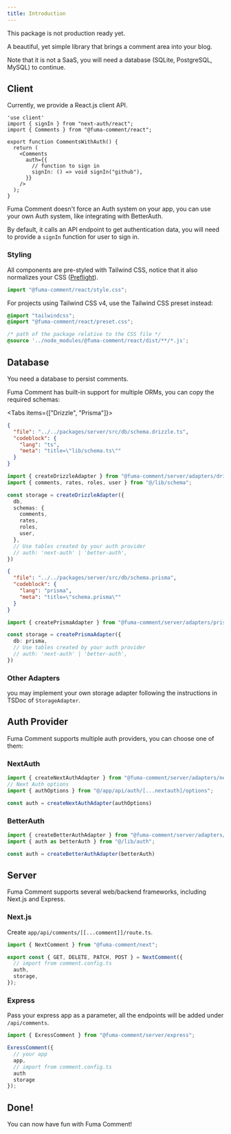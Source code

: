```yaml
---
title: Introduction
---
```



<Callout title="Early Review" type="warn">
  This package is not production ready yet.
</Callout>

A beautiful, yet simple library that brings a comment area into your blog.

Note that it is not a SaaS, you will need a database (SQLite, PostgreSQL, MySQL) to continue.

## Client

Currently, we provide a React.js client API.

```tsx
'use client'
import { signIn } from "next-auth/react";
import { Comments } from "@fuma-comment/react";

export function CommentsWithAuth() {
  return (
    <Comments
      auth={{
        // function to sign in
        signIn: () => void signIn("github"),
      }}
    />
  );
}
```

Fuma Comment doesn't force an Auth system on your app, you can use your own Auth system, like integrating with BetterAuth.

By default, it calls an API endpoint to get authentication data, you will need to provide a `signIn` function for user to sign in.

### Styling

All components are pre-styled with Tailwind CSS, notice that it also normalizes your CSS ([Preflight](https://tailwindcss.com/docs/preflight)).

```ts
import "@fuma-comment/react/style.css";
```

For projects using Tailwind CSS v4, use the Tailwind CSS preset instead:

```css
@import "tailwindcss";
@import "@fuma-comment/react/preset.css";

/* path of the package relative to the CSS file */
@source '../node_modules/@fuma-comment/react/dist/**/*.js';
```

## Database

You need a database to persist comments.

Fuma Comment has built-in support for multiple ORMs, you can copy the required schemas:

<Tabs items={["Drizzle", "Prisma"]}>

<Tab title="Drizzle">

```json doc-gen:file
{
  "file": "../../packages/server/src/db/schema.drizzle.ts",
  "codeblock": {
    "lang": "ts",
    "meta": "title=\"lib/schema.ts\""
  }
}
```

```ts title="lib/comment.config.ts"
import { createDrizzleAdapter } from "@fuma-comment/server/adapters/drizzle";
import { comments, rates, roles, user } from "@/lib/schema";

const storage = createDrizzleAdapter({
  db,
  schemas: {
    comments,
    rates,
    roles,
    user,
  },
  // Use tables created by your auth provider
  // auth: 'next-auth' | 'better-auth',
})
```

</Tab>

<Tab title="Prisma">

```json doc-gen:file
{
  "file": "../../packages/server/src/db/schema.prisma",
  "codeblock": {
    "lang": "prisma",
    "meta": "title=\"schema.prisma\""
  }
}
```

```ts title="lib/comment.config.ts"
import { createPrismaAdapter } from "@fuma-comment/server/adapters/prisma";

const storage = createPrismaAdapter({
  db: prisma,
  // Use tables created by your auth provider
  // auth: 'next-auth' | 'better-auth',
})
```

</Tab>

</Tabs>

### Other Adapters

you may implement your own storage adapter following the instructions in TSDoc of `StorageAdapter`.

## Auth Provider

Fuma Comment supports multiple auth providers, you can choose one of them:

### NextAuth

```ts title="lib/comment.config.ts"
import { createNextAuthAdapter } from "@fuma-comment/server/adapters/next-auth";
// Next Auth options
import { authOptions } from "@/app/api/auth/[...nextauth]/options";

const auth = createNextAuthAdapter(authOptions)
```

### BetterAuth

```ts title="lib/comment.config.ts"
import { createBetterAuthAdapter } from "@fuma-comment/server/adapters/better-auth";
import { auth as betterAuth } from "@/lib/auth";

const auth = createBetterAuthAdapter(betterAuth)
```

## Server

Fuma Comment supports several web/backend frameworks, including Next.js and Express.

### Next.js

Create `app/api/comments/[[...comment]]/route.ts`.

```ts title="app/api/comments/[[...comment]]/route.ts"
import { NextComment } from "@fuma-comment/next";

export const { GET, DELETE, PATCH, POST } = NextComment({
  // import from comment.config.ts
  auth,
  storage,
});
```

### Express

Pass your express app as a parameter, all the endpoints will be added under `/api/comments`.

```ts
import { ExressComment } from "@fuma-comment/server/express";

ExressComment({
  // your app
  app,
  // import from comment.config.ts
  auth
  storage
});
```

## Done!

You can now have fun with Fuma Comment!